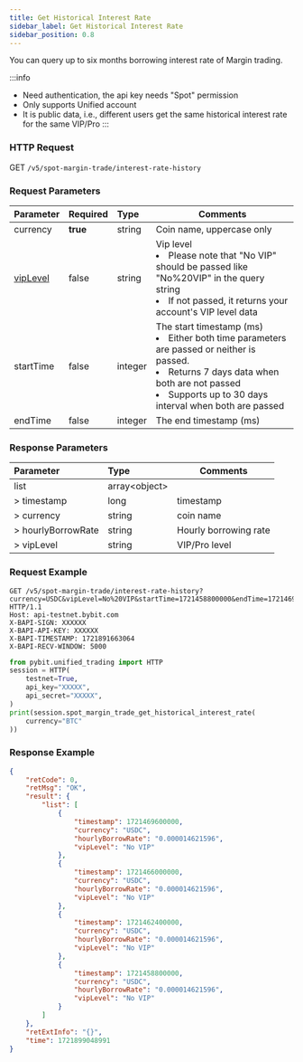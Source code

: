 ```yaml
---
title: Get Historical Interest Rate
sidebar_label: Get Historical Interest Rate
sidebar_position: 0.8
---
```

You can query up to six months borrowing interest rate of Margin trading.

:::info
* Need authentication, the api key needs "Spot" permission
* Only supports Unified account 
* It is public data, i.e., different users get the same historical interest rate for the same VIP/Pro
:::

### HTTP Request
GET `/v5/spot-margin-trade/interest-rate-history`

### Request Parameters
| Parameter | Required | Type | Comments|
|:----- |:-------|:-----|------ |
|currency|**true**|string|Coin name, uppercase only |
|[vipLevel](../enum#viplevel)|false|string|Vip level <li>Please note that "No VIP" should be passed like "No%20VIP" in the query string</li><li>If not passed, it returns your account's VIP level data</li>|
|startTime|false|integer|The start timestamp (ms) <li>Either both time parameters are passed or neither is passed.</li><li>Returns 7 days data when both are not passed</li><li>Supports up to 30 days interval when both are passed</li>|
|endTime|false|integer|The end timestamp (ms)|

### Response Parameters
| Parameter | Type | Comments|
|:----- |:-----|----- |
|list|array&lt;object&gt;||
|> timestamp|long|timestamp|
|> currency|string|coin name|
|> hourlyBorrowRate|string|Hourly borrowing rate|
|> vipLevel|string|VIP/Pro level|

### Request Example

<Tabs groupId="programming-languages">
<TabItem value="http" label="HTTP">

```http
GET /v5/spot-margin-trade/interest-rate-history?currency=USDC&vipLevel=No%20VIP&startTime=1721458800000&endTime=1721469600000 HTTP/1.1
Host: api-testnet.bybit.com
X-BAPI-SIGN: XXXXXX
X-BAPI-API-KEY: XXXXXX
X-BAPI-TIMESTAMP: 1721891663064
X-BAPI-RECV-WINDOW: 5000
```

</TabItem>
<TabItem value="python" label="Python">

```python
from pybit.unified_trading import HTTP
session = HTTP(
    testnet=True,
    api_key="XXXXX",
    api_secret="XXXXX",
)
print(session.spot_margin_trade_get_historical_interest_rate(
    currency="BTC"
))
```

</TabItem>
</Tabs>

### Response Example

```json
{
    "retCode": 0,
    "retMsg": "OK",
    "result": {
        "list": [
            {
                "timestamp": 1721469600000,
                "currency": "USDC",
                "hourlyBorrowRate": "0.000014621596",
                "vipLevel": "No VIP"
            },
            {
                "timestamp": 1721466000000,
                "currency": "USDC",
                "hourlyBorrowRate": "0.000014621596",
                "vipLevel": "No VIP"
            },
            {
                "timestamp": 1721462400000,
                "currency": "USDC",
                "hourlyBorrowRate": "0.000014621596",
                "vipLevel": "No VIP"
            },
            {
                "timestamp": 1721458800000,
                "currency": "USDC",
                "hourlyBorrowRate": "0.000014621596",
                "vipLevel": "No VIP"
            }
        ]
    },
    "retExtInfo": "{}",
    "time": 1721899048991
}
```
